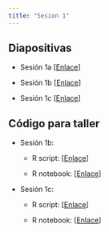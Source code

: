 ```yaml
---
title: "Sesion 1"
---
```


## Diapositivas

- Sesión 1a [[Enlace](../Sesiones/Sesion-1/Sesion-1a.html)]

- Sesión 1b [[Enlace](../Sesiones/Sesion-1/Sesion-1b.html)]

- Sesión 1c [[Enlace](../Sesiones/Sesion-1/Sesion-1c.html)]

## Código para taller

- Sesión 1b:

    + R script: [[Enlace](../Sesiones/Sesion-1/Code/Sesion1b.r)]
    
    + R notebook: [[Enlace](../Sesiones/Sesion-1/Code/Sesion1b.Rmd)]

- Sesión 1c:

    + R script: [[Enlace](../Sesiones/Sesion-1/Code/Sesion1c.r)]
    
    + R notebook: [[Enlace](../Sesiones/Sesion-1/Code/Sesion1c.Rmd)]